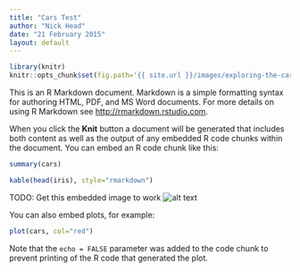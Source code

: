 ```yaml
---
title: "Cars Test"
author: "Nick Head"
date: "21 February 2015"
layout: default
---
```


```r
library(knitr)
knitr::opts_chunk$set(fig.path='{{ site.url }}/images/exploring-the-cars-dataset-')
```

This is an R Markdown document. Markdown is a simple formatting syntax for authoring HTML, PDF, and MS Word documents. For more details on using R Markdown see <http://rmarkdown.rstudio.com>.

When you click the **Knit** button a document will be generated that includes both content as well as the output of any embedded R code chunks within the document. You can embed an R code chunk like this:

```r
summary(cars)
```

```r
kable(head(iris), style="rmarkdown")
``` 

TODO: Get this embedded image to work
![alt text](images/sequential_trade_model.jpg)

You can also embed plots, for example:

```r
plot(cars, col="red")
```

Note that the `echo = FALSE` parameter was added to the code chunk to prevent printing of the R code that generated the plot.
